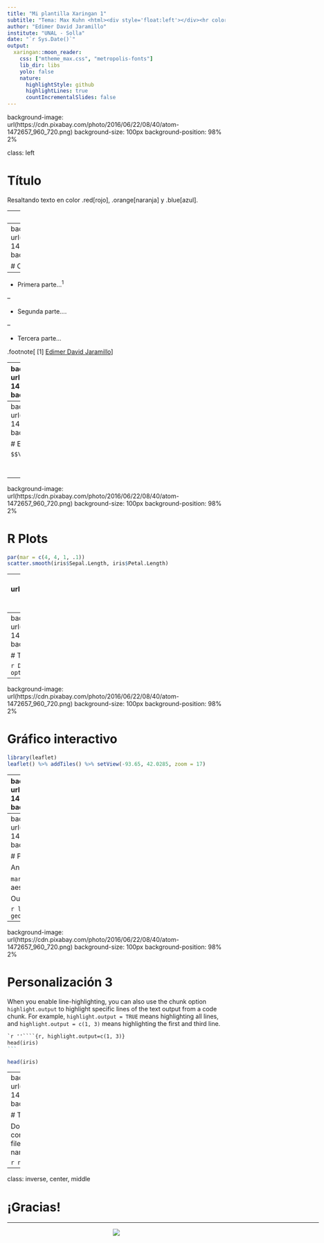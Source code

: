---
title: "Mi plantilla Xaringan 1"
subtitle: "Tema: Max Kuhn <html><div style='float:left'></div><hr color='#EB811B' size=1px width=800px></html>"
author: "Edimer David Jaramillo"
institute: "UNAL - Solla"
date: "`r Sys.Date()`"
output:
  xaringan::moon_reader:
    css: ["mtheme_max.css", "metropolis-fonts"]
    lib_dir: libs
    yolo: false
    nature:
      highlightStyle: github
      highlightLines: true
      countIncrementalSlides: false
---

background-image: url(https://cdn.pixabay.com/photo/2016/06/22/08/40/atom-1472657_960_720.png)
background-size: 100px
background-position: 98% 2%

class: left

# Título

Resaltando texto en color .red[rojo], .orange[naranja] y .blue[azul].

---
class: inverse, center, middle

# Título centrado

<html><div style='float:left'></div><hr color='#EB811B' size=1px width=720px></html> 

---
background-image: url(https://cdn.pixabay.com/photo/2016/06/22/08/40/atom-1472657_960_720.png)
background-size: 100px
background-position: 98% 2%

# Contenido...

--

- Primera parte...<sup>1</sup>

--

- Segunda parte....

--

- Tercera parte...

.footnote[
[1] [Edimer David Jaramillo](https://edimer.github.io/)]

---
background-image: url(https://cdn.pixabay.com/photo/2016/06/22/08/40/atom-1472657_960_720.png)
background-size: 100px
background-position: 98% 2%

# Texto a dos columnas...

Some differences between using remark.js (left) and using **xaringan** (right):

.pull-left[
1. Start with a boilerplate HTML file;

1. Plain Markdown;

1. Write JavaScript to autoplay slides;

1. Manually configure MathJax;

1. Highlight code with `*`;

1. Edit Markdown source and refresh browser to see updated slides;
]

.pull-right[
1. Start with an R Markdown document;

1. R Markdown (can embed R/other code chunks);

1. Provide an option `autoplay`;

1. MathJax just works;<sup>*</sup>

1. Highlight code with `{{}}`;

1. The RStudio addin "Infinite Moon Reader" automatically refreshes slides on changes;
]

.footnote[[*] Not really. See next page.]

---
background-image: url(https://cdn.pixabay.com/photo/2016/06/22/08/40/atom-1472657_960_720.png)
background-size: 100px
background-position: 98% 2%

# Expresiones matemáticas

```
$$\bar{X}=\frac{1}{n}\sum_{i=1}^nX_i$$
```

$$\bar{X}=\frac{1}{n}\sum_{i=1}^nX_i$$

---
background-image: url(https://cdn.pixabay.com/photo/2016/06/22/08/40/atom-1472657_960_720.png)
background-size: 100px
background-position: 98% 2%

# R Plots

```{r cars, fig.height=4, dev='svg'}
par(mar = c(4, 4, 1, .1))
scatter.smooth(iris$Sepal.Length, iris$Petal.Length)
```

---
background-image: url(https://cdn.pixabay.com/photo/2016/06/22/08/40/atom-1472657_960_720.png)
background-size: 100px
background-position: 98% 2%

# Tabla estática

If you want to generate a table, make sure it is in the HTML format (instead of Markdown or other formats), e.g.,

```{r}
knitr::kable(head(iris), format = 'html')
```

---
background-image: url(https://cdn.pixabay.com/photo/2016/06/22/08/40/atom-1472657_960_720.png)
background-size: 100px
background-position: 98% 2%

# Tabla dinámica

```{r eval=require('DT'), tidy=FALSE}
DT::datatable(
  head(iris, 10),
  fillContainer = FALSE, options = list(pageLength = 5)
)
```

---
background-image: url(https://cdn.pixabay.com/photo/2016/06/22/08/40/atom-1472657_960_720.png)
background-size: 100px
background-position: 98% 2%

# Gráfico interactivo

```{r out.width='100%', fig.height=6, eval=require('leaflet')}
library(leaflet)
leaflet() %>% addTiles() %>% setView(-93.65, 42.0285, zoom = 17)
```

---
background-image: url(https://cdn.pixabay.com/photo/2016/06/22/08/40/atom-1472657_960_720.png)
background-size: 100px
background-position: 98% 2%

# Personalización 1


.pull-left[
An example using a leading `*`:

    ```r
    if (TRUE) {
    ** message("Very important!")
    }
    ```
Output:
```r
if (TRUE) {
* message("Very important!")
}
```

This is invalid R code, so it is a plain fenced code block that is not executed.
]

.pull-right[
An example using `{{}}`:

````
`r ''````{r tidy=FALSE}
if (TRUE) {
*{{ message("Very important!") }}
}
```
````
Output:
```{r tidy=FALSE}
if (TRUE) {
{{ message("Very important!") }}
}
```

It is valid R code so you can run it. Note that `{{}}` can wrap an R expression of multiple lines.
]

---
background-image: url(https://cdn.pixabay.com/photo/2016/06/22/08/40/atom-1472657_960_720.png)
background-size: 100px
background-position: 98% 2%

# Personalización 2

An example of using the trailing comment `#<<` to highlight lines:

````markdown
`r ''````{r tidy=FALSE}
library(ggplot2)
ggplot(mtcars) + 
  aes(mpg, disp) + 
  geom_point() +   #<<
  geom_smooth()    #<<
```
````

Output:

```{r tidy=FALSE, eval=FALSE}
library(ggplot2)
ggplot(mtcars) + 
  aes(mpg, disp) + #<<
  geom_point() +   #<<
  geom_smooth()    #<<
```

---
background-image: url(https://cdn.pixabay.com/photo/2016/06/22/08/40/atom-1472657_960_720.png)
background-size: 100px
background-position: 98% 2%

# Personalización 3

When you enable line-highlighting, you can also use the chunk option `highlight.output` to highlight specific lines of the text output from a code chunk. For example, `highlight.output = TRUE` means highlighting all lines, and `highlight.output = c(1, 3)` means highlighting the first and third line.

````md
`r ''````{r, highlight.output=c(1, 3)}
head(iris)
```
````

```{r, highlight.output=c(1, 3), echo=FALSE}
head(iris)
```

---
background-image: url(https://cdn.pixabay.com/photo/2016/06/22/08/40/atom-1472657_960_720.png)
background-size: 100px
background-position: 98% 2%

# Temas disponibles

Don't want to learn CSS? Okay, you can use some user-contributed themes. A theme typically consists of two CSS files `foo.css` and `foo-fonts.css`, where `foo` is the theme name. Below are some existing themes:

```{r}
names(xaringan:::list_css())
```

---
class: inverse, center, middle

# ¡Gracias!

<html><div style='float:left'></div><hr color='#EB811B' size=1px width=720px></html> 

<center>
<img src="img/gracias.gif"/>
</center>

